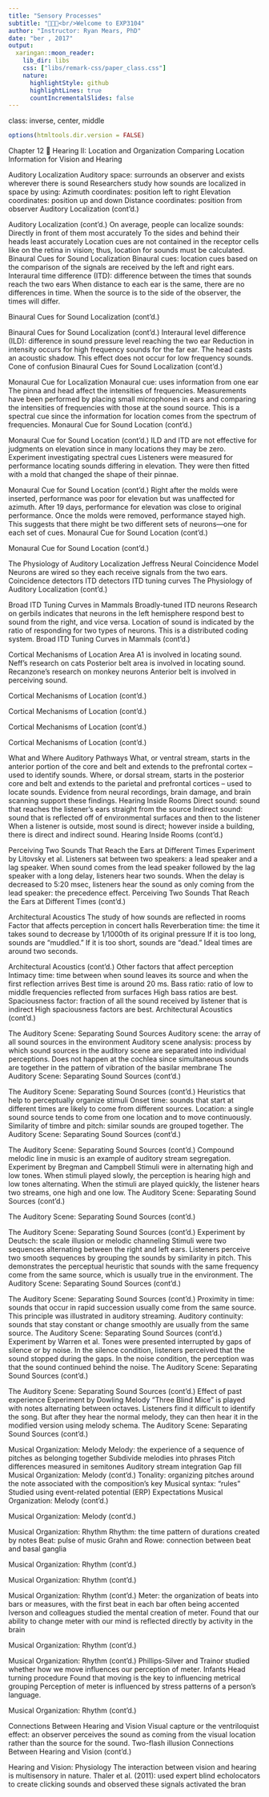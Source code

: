 ```yaml
---
title: "Sensory Processes"
subtitle: "📕🔬📓<br/>Welcome to EXP3104"
author: "Instructor: Ryan Mears, PhD"
date: "ber , 2017"
output:
  xaringan::moon_reader:
    lib_dir: libs
    css: ["libs/remark-css/paper_class.css"]
    nature:
      highlightStyle: github
      highlightLines: true
      countIncrementalSlides: false
---
```

class: inverse, center, middle

```r
options(htmltools.dir.version = FALSE)
```

Chapter 12 
Hearing II:
Location and Organization
Comparing Location Information for Vision and Hearing



Auditory Localization
Auditory space: surrounds an observer and exists wherever there is sound
Researchers study how sounds are localized in space by using:
Azimuth coordinates: position left to right
Elevation coordinates: position up and down
Distance coordinates: position from observer
Auditory Localization (cont'd.)


Auditory Localization (cont'd.)
On average, people can localize sounds:
Directly in front of them most accurately
To the sides and behind their heads least accurately
Location cues are not contained in the receptor cells like on the retina in vision; thus, location for sounds must be calculated.
Binaural Cues for Sound Localization
Binaural cues: location cues based on the comparison of the signals are received by the left and right ears.
Interaural time difference (ITD): difference between the times that sounds reach the two ears
When distance to each ear is the same, there are no differences in time.
When the source is to the side of the observer, the times will differ.

Binaural Cues for Sound Localization (cont'd.)



Binaural Cues for Sound Localization (cont'd.)
Interaural level difference (ILD): difference in sound pressure level reaching the two ear
Reduction in intensity occurs for high frequency sounds for the far ear.
The head casts an acoustic shadow.
This effect does not occur for low frequency sounds.
Cone of confusion
Binaural Cues for Sound Localization (cont'd.)



Monaural Cue for Localization
Monaural cue: uses information from one ear
The pinna and head affect the intensities of frequencies.
Measurements have been performed by placing small microphones in ears and comparing the intensities of frequencies with those at the sound source.
This is a spectral cue since the information for location comes from the spectrum of frequencies.
Monaural Cue for Sound Location (cont'd.)


Monaural Cue for Sound Location (cont'd.)
ILD and ITD are not effective for judgments on elevation since in many locations they may be zero.
Experiment investigating spectral cues
Listeners were measured for performance locating sounds differing in elevation.
They were then fitted with a mold that changed the shape of their pinnae.


Monaural Cue for Sound Location (cont'd.)
Right after the molds were inserted, performance was poor for elevation but was unaffected for azimuth.
After 19 days, performance for elevation was close to original performance.
Once the molds were removed, performance stayed high.
This suggests that there might be two different sets of neurons—one for each set of cues.
Monaural Cue for Sound Location (cont'd.)


Monaural Cue for Sound Location (cont'd.)


The Physiology of Auditory Localization
Jeffress Neural Coincidence Model
Neurons are wired so they each receive signals from the two ears.
Coincidence detectors
ITD detectors
ITD tuning curves
The Physiology of Auditory Localization (cont'd.)











Broad ITD Tuning Curves in Mammals
Broadly-tuned ITD neurons
Research on gerbils indicates that neurons in the left hemisphere respond best to sound from the right, and vice versa.
Location of sound is indicated by the ratio of responding for two types of neurons.
This is a distributed coding system.
Broad ITD Tuning Curves in Mammals (cont'd.)



Cortical Mechanisms of Location
Area A1 is involved in locating sound.
Neff’s research on cats
Posterior belt area is involved in locating sound.
Recanzone’s research on monkey neurons
Anterior belt is involved in perceiving sound.


Cortical Mechanisms of Location (cont'd.)




Cortical Mechanisms of Location (cont'd.)




Cortical Mechanisms of Location (cont'd.)




Cortical Mechanisms of Location (cont'd.)




What and Where Auditory Pathways
What, or ventral stream, starts in the anterior portion of the core and belt and extends to the prefrontal cortex – used to identify sounds.
Where, or dorsal stream, starts in the posterior core and belt and extends to the parietal and prefrontal cortices –  used to locate sounds.
Evidence from neural recordings, brain damage, and brain scanning support these findings.
Hearing Inside Rooms
Direct sound: sound that reaches the listener’s ears straight from the source
Indirect sound: sound that is reflected off of environmental surfaces and then to the listener
When a listener is outside, most sound is direct; however inside a building, there is direct and indirect sound.
Hearing Inside Rooms (cont'd.)



Perceiving Two Sounds That Reach the Ears at Different Times
Experiment by Litovsky et al.
Listeners sat between two speakers: a lead speaker and a lag speaker.
When sound comes from the lead speaker followed by the lag speaker with a long delay, listeners hear two sounds.
When the delay is decreased to 5:20 msec, listeners hear the sound as only coming from the lead speaker: the precedence effect.
Perceiving Two Sounds That Reach the Ears at Different Times (cont'd.)


Architectural Acoustics
The study of how sounds are reflected in rooms
Factor that affects perception in concert halls
Reverberation time: the time it takes sound to decrease by 1/1000th of its original pressure
If it is too long, sounds are “muddled.”
If it is too short, sounds are “dead.”
Ideal times are around two seconds.


Architectural Acoustics (cont'd.)
Other factors that affect perception
Intimacy time: time between when sound leaves its source and when the first reflection arrives
Best time is around 20 ms.
Bass ratio: ratio of low to middle frequencies reflected from surfaces
High bass ratios are best.
Spaciousness factor: fraction of all the sound received by listener that is indirect
High spaciousness factors are best.
Architectural Acoustics (cont'd.)



The Auditory Scene: Separating Sound Sources
Auditory scene: the array of all sound sources in the environment
Auditory scene analysis: process by which sound sources in the auditory scene are separated into individual perceptions.
Does not happen at the cochlea since simultaneous sounds are together in the pattern of vibration of the basilar membrane
The Auditory Scene: Separating Sound Sources (cont'd.)


The Auditory Scene: Separating Sound Sources (cont'd.)
Heuristics that help to perceptually organize stimuli
Onset time: sounds that start at different times are likely to come from different sources.
Location: a single sound source tends to come from one location and to move continuously.
Similarity of timbre and pitch: similar sounds are grouped together.
The Auditory Scene: Separating Sound Sources (cont'd.)



The Auditory Scene: Separating Sound Sources (cont'd.)
Compound melodic line in music is an example of auditory stream segregation.
Experiment by Bregman and Campbell
Stimuli were in alternating high and low tones.
When stimuli played slowly, the perception is hearing high and low tones alternating.
When the stimuli are played quickly, the listener hears two streams, one high and one low.
The Auditory Scene: Separating Sound Sources (cont'd.)



The Auditory Scene: Separating Sound Sources (cont'd.)



The Auditory Scene: Separating Sound Sources (cont'd.)
Experiment by Deutsch: the scale illusion or melodic channeling
Stimuli were two sequences alternating between the right and left ears.
Listeners perceive two smooth sequences by grouping the sounds by similarity in pitch.
This demonstrates the perceptual heuristic that sounds with the same frequency come from the same source, which is usually true in the environment.
The Auditory Scene: Separating Sound Sources (cont'd.)


The Auditory Scene: Separating Sound Sources (cont'd.)
Proximity in time: sounds that occur in rapid succession usually come from the same source.
This principle was illustrated in auditory streaming.
Auditory continuity: sounds that stay constant or change smoothly are usually from the same source.
The Auditory Scene: Separating Sound Sources (cont'd.)
Experiment by Warren et al.
Tones were presented interrupted by gaps of silence or by noise.
In the silence condition, listeners perceived that the sound stopped during the gaps.
In the noise condition, the perception was that the sound continued behind the noise.
The Auditory Scene: Separating Sound Sources (cont'd.)



The Auditory Scene: Separating Sound Sources (cont'd.)
Effect of past experience
Experiment by Dowling
Melody “Three Blind Mice” is played with notes alternating between octaves.
Listeners find it difficult to identify the song.
But after they hear the normal melody, they can then hear it in the modified version using melody schema.
The Auditory Scene: Separating Sound Sources (cont'd.)


Musical Organization: Melody
Melody: the experience of a sequence of pitches as belonging together
Subdivide melodies into phrases
Pitch differences measured in semitones
Auditory stream integration
Gap fill
Musical Organization: Melody (cont'd.)
Tonality: organizing pitches around the note associated with the composition’s key
Musical syntax: “rules”
Studied using event-related potential (ERP)
Expectations
Musical Organization: Melody (cont'd.)



Musical Organization: Melody (cont'd.)



Musical Organization: Rhythm
Rhythm: the time pattern of durations created by notes
Beat: pulse of music
Grahn and Rowe: connection between beat and basal ganglia


Musical Organization: Rhythm (cont'd.)




Musical Organization: Rhythm (cont'd.)




Musical Organization: Rhythm (cont'd.)
Meter: the organization of beats into bars or measures, with the first beat in each bar often being accented
Iverson and colleagues studied the mental creation of meter.
Found that our ability to change meter with our mind is reflected directly by activity in the brain




Musical Organization: Rhythm (cont'd.)





Musical Organization: Rhythm (cont'd.)
Phillips-Silver and Trainor studied whether how we move influences our perception of meter.
Infants
Head turning procedure
Found that moving is the key to influencing metrical grouping
Perception of meter is influenced by stress patterns of a person’s language.




Musical Organization: Rhythm (cont'd.)





Connections Between Hearing and Vision
Visual capture or the ventriloquist effect: an observer perceives the sound as coming from the visual location rather than the source for the sound.
Two-flash illusion
Connections Between Hearing and Vision (cont'd.)


Hearing and Vision: Physiology
The interaction between vision and hearing is multisensory in nature.
Thaler et al. (2011): used expert blind echolocators to create clicking sounds and observed these signals activated the bran
 
